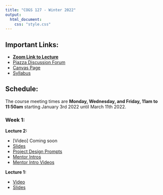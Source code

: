 ```yaml
---
title: "COGS 127 - Winter 2022"
output: 
  html_document:
    css: "style.css"
---
```


## Important Links:

- [**Zoom Link to Lecture**](https://ucsd.zoom.us/j/94147038462)
- [Piazza Discussion Forum](https://piazza.com/ucsd/winter2022/cogs127)
- [Canvas Page](https://canvas.ucsd.edu/courses/34927)
- [Syllabus](https://docs.google.com/document/d/1JdQFcB2yX53teMEPZfQtVoQU2zGOb-5pBbqejgT928E/edit?usp=sharing)

## Schedule:

The course meeting times are 
**Monday, Wednesday, and Friday, 11am to 11:50am** starting January 3rd 2022 
until March 11th 2022.

### Week 1:

**Lecture 2:**

  - [Video] Coming soon
  - [Slides](https://docs.google.com/presentation/d/1yWVK7JUIuEmR-T9RhDBmT8kudeTqSBI6uFuRwQ3-xB8/edit?usp=sharing)
  - [Project Design Prompts](https://docs.google.com/document/d/1JCqJPEhz1hK7kltdw8Pq50cFTxq54IN84E7XRJ1fKHg/edit?usp=sharing)
  - [Mentor Intros](https://docs.google.com/document/d/1fa0RJkTf0BcnDQUaFWw-rjw1MpoLvI_VGAq4nDpqFRE/edit?usp=sharing)
  - [Mentor Intro Videos](https://youtu.be/rXVMUY_8RG4)

**Lecture 1:**

  - [Video](https://youtu.be/NhRw3jXl-vQ)
  - [Slides](https://docs.google.com/presentation/d/19B4J8erjY4mtg0qvGdFL5DY4bAb9OSk-dDLloUlqqzI/edit?usp=sharing)
  

